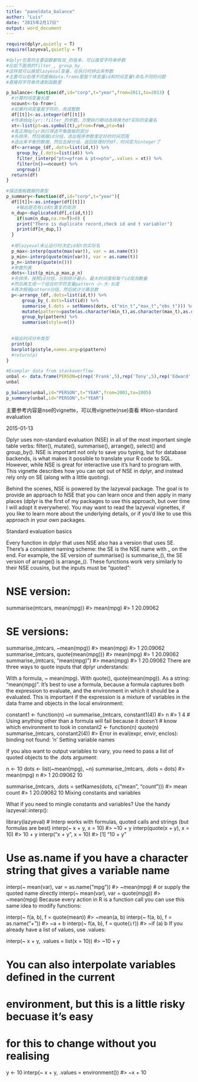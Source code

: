 ```yaml
---
title: "paneldata_balance"
author: "Luis"
date: "2015年2月17日"
output: word_document
---
```



```r
require(dplyr,quietly = T)
require(lazyeval,quietly = T)

#dplyr包里的主要函数都有加_的版本，可以接受字符串参数
#比如下面用的filter_, group_by_
#这样就可以接受lazyeval变量，在执行时拼出来参数
#主要可以处理不同面板data.frame里面个体变量id和时间变量t命名不同的问题
#直接将字符串传递到函数里

p_balance<-function(df,id="corp",t="year",from=2011,to=2013) {
  #计算时间变量长度
  ncount<-to-from+1
  #如果时间变量是字符的，改成整数
  df[[t]]<-as.integer(df[[t]])
  #传递给dplyr::filter_的参数，方便执行期动态转换为df实际的变量名
  xt<-list(pt=as.symbol(t),pfrom=from,pto=to)
  #真正用dplyr执行筛选平衡面板的部分
  #先排序，然后根据id分组，选出程序参数里定好的时间范围
  #选出来平衡的数据，然后去掉分组，返回处理好的df，时间变为integer了
  df<-arrange_(df,.dots=list(id,t)) %>%
    group_by_(.dots=list(id)) %>%
    filter_(interp("pt>=pfrom & pt<=pto",.values = xt)) %>%
    filter(n()==ncount) %>%
    ungroup()
  return(df)
}

```
```r
#描述面板数据的类型
p_summary<-function(df,id="corp",t="year"){
  df[[t]]<-as.integer(df[[t]])
    #输出是否有id和t重复的观测
  n_dup<-duplicated(df[,c(id,t)])
    if(sum(n_dup,na.rm=T)>0) {
    print("There is duplicate record,check id and t variable!")
    print(df[n_dup,])
  }
  
  #用lazyeval来让运行时决定id和t的实际名
  p_max<-interp(quote(max(var)), var = as.name(t))
  p_min<-interp(quote(min(var)), var = as.name(t))
  p_n<-interp(quote(n()))
  #参数列表
  dots<-list(p_min,p_max,p_n)
  #先排序，按照id分组，分别统计最小、最大时间值和每个id观测数量
  #然后再生成一个组合的字符变量pattern 小-大-长度
  #再次根据pattern分组，然后统计计算总数
  p<-arrange_(df,.dots=list(id,t)) %>%
      group_by_(.dots=list(id)) %>%
      summarise_(.dots = setNames(dots, c("min_t","max_t","obs_t"))) %>%
      mutate(pattern=paste(as.character(min_t),as.character(max_t),as.character(obs_t),sep="-")) %>%
      group_by(pattern) %>%
      summarise(style=n())
   

  #输出时间分布类型
  print(p)
  barplot(p$style,names.arg=p$pattern)
  #return(p)
}

```

```r
#Examplar data from stackoverflow
unbal <- data.frame(PERSON=c(rep('Frank',5),rep('Tony',5),rep('Edward',5)), YEAR=c(2001,2002,2003,2004,2006,2001,2002,2003,2004,2001,2002,2003,2004,2005,2007), Y=c(21,22,23,24,25,5,6,NA,7,8,31,32,33,34,35), X=c(1:15))
unbal

p_balance(unbal,id="PERSON",t="YEAR",from=2001,to=2005)
p_summary(unbal,id="PERSON",t="YEAR")
```












主要参考内容是nse的vignette，可以用vignette(nse)查看
#Non-standard evaluation

2015-01-13

Dplyr uses non-standard evaluation (NSE) in all of the most important single table verbs: filter(), mutate(), summarise(), arrange(), select() and group_by(). NSE is important not only to save you typing, but for database backends, is what makes it possible to translate your R code to SQL. However, while NSE is great for interactive use it’s hard to program with. This vignette describes how you can opt out of NSE in dplyr, and instead rely only on SE (along with a little quoting).

Behind the scenes, NSE is powered by the lazyeval package. The goal is to provide an approach to NSE that you can learn once and then apply in many places (dplyr is the first of my packages to use this approach, but over time I will adopt it everywhere). You may want to read the lazyeval vignettes, if you like to learn more about the underlying details, or if you’d like to use this approach in your own packages.

Standard evaluation basics

Every function in dplyr that uses NSE also has a version that uses SE. There’s a consistent naming scheme: the SE is the NSE name with _ on the end. For example, the SE version of summarise() is summarise_(), the SE version of arrange() is arrange_(). These functions work very similarly to their NSE cousins, but the inputs must be “quoted”:

# NSE version:
summarise(mtcars, mean(mpg))
#>   mean(mpg)
#> 1  20.09062

# SE versions:
summarise_(mtcars, ~mean(mpg))
#>   mean(mpg)
#> 1  20.09062
summarise_(mtcars, quote(mean(mpg)))
#>   mean(mpg)
#> 1  20.09062
summarise_(mtcars, "mean(mpg)")
#>   mean(mpg)
#> 1  20.09062
There are three ways to quote inputs that dplyr understands:

With a formula, ~ mean(mpg).
With quote(), quote(mean(mpg)).
As a string: "mean(mpg)".
It’s best to use a formula, because a formula captures both the expression to evaluate, and the environment in which it should be a evaluated. This is important if the expression is a mixture of variables in the data frame and objects in the local environment:

constant1 <- function(n) ~n
summarise_(mtcars, constant1(4))
#>   n
#> 1 4
# Using anything other than a formula will fail because it doesn't
# know which environment to look in
constant2 <- function(n) quote(n)
summarise_(mtcars, constant2(4))
#> Error in eval(expr, envir, enclos): binding not found: 'n'
Setting variable names

If you also want to output variables to vary, you need to pass a list of quoted objects to the .dots argument:

n <- 10
dots <- list(~mean(mpg), ~n)
summarise_(mtcars, .dots = dots)
#>   mean(mpg)  n
#> 1  20.09062 10

summarise_(mtcars, .dots = setNames(dots, c("mean", "count")))
#>       mean count
#> 1 20.09062    10
Mixing constants and variables

What if you need to mingle constants and variables? Use the handy lazyeval::interp():

library(lazyeval)
# Interp works with formulas, quoted calls and strings (but formulas are best)
interp(~ x + y, x = 10)
#> ~10 + y
interp(quote(x + y), x = 10)
#> 10 + y
interp("x + y", x = 10)
#> [1] "10 + y"

# Use as.name if you have a character string that gives a variable name
interp(~ mean(var), var = as.name("mpg"))
#> ~mean(mpg)
# or supply the quoted name directly
interp(~ mean(var), var = quote(mpg))
#> ~mean(mpg)
Because every action in R is a function call you can use this same idea to modify functions:

interp(~ f(a, b), f = quote(mean))
#> ~mean(a, b)
interp(~ f(a, b), f = as.name("+"))
#> ~a + b
interp(~ f(a, b), f = quote(`if`))
#> ~if (a) b
If you already have a list of values, use .values:

interp(~ x + y, .values = list(x = 10))
#> ~10 + y

# You can also interpolate variables defined in the current
# environment, but this is a little risky becuase it's easy
# for this to change without you realising
y <- 10
interp(~ x + y, .values = environment())
#> ~x + 10


